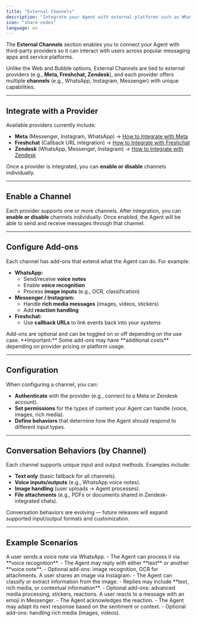 ```yaml
---
title: "External Channels"
description: "Integrate your Agent with external platforms such as WhatsApp, Instagram, Messenger, Freshchat, and Zendesk"
icon: "share-nodes"
language: en
---
```


The **External Channels** section enables you to connect your Agent with third-party providers so it can interact with users across popular messaging apps and service platforms.  

Unlike the Web and Bubble options, External Channels are tied to external providers (e.g., **Meta, Freshchat, Zendesk**), and each provider offers multiple **channels** (e.g., WhatsApp, Instagram, Messenger) with unique capabilities.  

---

## Integrate with a Provider

Available providers currently include:  
- **Meta** (Messenger, Instagram, WhatsApp) → [How to Integrate with Meta](/integration-guides/en/how-to-integrate-to-meta.mdx)  
- **Freshchat** (Callback URL integration) → [How to Integrate with Freshchat](/integration-guides/en/how-to-integrate-to-freshchat.mdx)  
- **Zendesk** (WhatsApp, Messenger, Instagram) → [How to Integrate with Zendesk](/integration-guides/en/how-to-integrate-to-zendesk.mdx)  

Once a provider is integrated, you can **enable or disable** channels individually.  

---

## Enable a Channel

Each provider supports one or more channels. After integration, you can **enable or disable** channels individually. Once enabled, the Agent will be able to send and receive messages through that channel.

---

## Configure Add-ons

Each channel has add-ons that extend what the Agent can do. For example:  
- **WhatsApp:**  
  - Send/receive **voice notes**  
  - Enable **voice recognition**  
  - Process **image inputs** (e.g., OCR, classification)  
- **Messenger / Instagram:**  
  - Handle **rich media messages** (images, videos, stickers)  
  - Add **reaction handling**  
- **Freshchat:**  
  - Use **callback URLs** to link events back into your systems  

<Note>
Add-ons are optional and can be toggled on or off depending on the use case.  
**Important:** Some add-ons may have **additional costs** depending on provider pricing or platform usage.
</Note>

---

## Configuration

When configuring a channel, you can:  
- **Authenticate** with the provider (e.g., connect to a Meta or Zendesk account).  
- **Set permissions** for the types of content your Agent can handle (voice, images, rich media).  
- **Define behaviors** that determine how the Agent should respond to different input types.  

---

## Conversation Behaviors (by Channel)

Each channel supports unique input and output methods. Examples include:  
- **Text only** (basic fallback for all channels).  
- **Voice inputs/outputs** (e.g., WhatsApp voice notes).  
- **Image handling** (user uploads → Agent processes).  
- **File attachments** (e.g., PDFs or documents shared in Zendesk-integrated chats).  

<Note>
Conversation behaviors are evolving — future releases will expand supported input/output formats and customization.
</Note>

---

## Example Scenarios

<AccordionGroup>
  <Accordion title="WhatsApp – Voice and Media" icon="phone">
    A user sends a voice note via WhatsApp.  
    - The Agent can process it via **voice recognition**.  
    - The Agent may reply with either **text** or another **voice note**.  
    - Optional add-ons: image recognition, OCR for attachments.
  </Accordion>

  <Accordion title="Instagram – Images and Media" icon="image">
    A user shares an image via Instagram.  
    - The Agent can classify or extract information from the image.  
    - Replies may include **text, rich media, or contextual information**.  
    - Optional add-ons: advanced media processing, stickers, reactions.
  </Accordion>

  <Accordion title="Messenger – Engagement" icon="message-circle">
    A user reacts to a message with an emoji in Messenger.  
    - The Agent acknowledges the reaction.  
    - The Agent may adapt its next response based on the sentiment or context.  
    - Optional add-ons: handling rich media (images, videos).
  </Accordion>
</AccordionGroup>